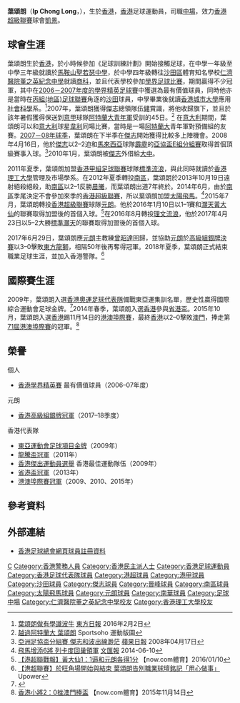 {{Infobox football biography
| name        = 葉頌朗 <br> Ip Chung Long
| image       = Ip Chung Long.JPG
| fullname    = 葉頌朗
| nickname    = 
| birth_date  = {{birth date and age|1989|11|16}}
| birth_place = {{HKG-1959}}
| height      = {{height|m=1.78}}
| position    = [[中場|中場]]
| currentclub = [[凱景體育會|凱景]]
| clubnumber  = 
| youthyears1 =
| youthclubs1 = 
| years1 = 2006–2007
| clubs1 = [[沙田體育會足球隊|沙田]] 
| caps1  = 
| goals1 = 
| years2 = 2007–2011
| clubs2 = [[傑志體育會|傑志]]
| caps2  = 15
| goals2 = 1
| years3 = 2010–2011
| clubs3 = → [[大中足球會|大中]] 
| caps3  = 23
| goals3 = 3
| years4 = 2011–2012
| clubs4 = [[香港流浪足球會|標準流浪]]
| caps4  = 12
| goals4 = 0
| years5 = 2012–2014
| clubs5 = [[南區足球會|皇室南區]]
| caps5  = 33
| goals5 = 4
| years6 = 2014–2015
| clubs6 = [[香港飛馬足球會|太陽飛馬]]
| caps6  = 6
| goals6 = 0
| years7 = 2015–2016
| clubs7 = [[元朗足球會|元朗]]
| caps7  = 25
| goals7 = 2
| years8 = 2016–2017
| clubs8 = [[香港流浪足球會|理文流浪]]
| caps8  = 21
| goals8 = 2
| years9 = 2017–2018
| clubs9 = [[元朗足球會|陽光元朗]]
| caps9  = 25
| goals9 = 1
| years10 = 2019–2020
| clubs10 = [[南華足球會|南華]]
| caps10  = 7
| goals10 = 0
| years11 = 2020-
| clubs11 = [[凱景體育會|凱景]]
| caps11  = 1
| goals11 = 0
| nationalyears1 = 2008–2012
| nationalteam1  = [[香港奧運足球代表隊|香港U23]]
| nationalcaps1  = 
| nationalgoals1 = 
| nationalyears2 = 2010
| nationalteam2  = [[香港足球代表隊|香港]]
| nationalcaps2  = 1
| nationalgoals2 = 0
| medaltemplates = {{MedalCountry|[[香港|香港]]}}
{{MedalSport | {{link-en|東亞運動會足球比賽|Football at the East Asian Games}}}}
{{MedalGold  | [[2009年東亞運動會足球比賽|2009年香港]] | {{link-en|東亞運動會足球比賽|Football at the East Asian Games|足球}}}}
| pcupdate = 
| ntupdate =
}}

'''葉頌朗'''（'''Ip Chong Long'''，{{bd|1989年|11月16日}}），生於[[香港|香港]]，[[香港|香港]]足球運動員，司職[[中場|中場]]，效力[[香港超級聯賽|香港超級聯賽]]球會[[凱景足球會|凱景]]。

==球會生涯==
葉頌朗生於[[香港|香港]]，於小時候參加《足球訓練計劃》開始接觸足球，在中學一年級至中學三年級就讀於[[馬鞍山聖若瑟小學|馬鞍山聖若瑟中學]]，於中學四年級轉往[[沙田區|沙田區]]體育知名學校[[仁濟醫院董之英紀念中學|仁濟醫院董之英紀念中學]]就讀[[商科|商科]]，並且代表學校參加[[香港學界足球賽事|學界足球比賽]]，期間贏得不少冠軍，其中在[[香港學界足球賽事|2006－2007年度的學界精英足球賽]]中獲選為最有價值球員，同時他亦是當時在[[香港丙組(地區)足球聯賽|丙組(地區)足球聯賽]]角逐的[[沙田體育會足球隊|沙田]]球員，中學畢業後就讀[[香港城市大學|香港城市大學]]應用[[社會科學|社會科學]]系。<ref>[http://orientaldaily.oriental.com.hk/cnt/sport/20160202/00286_003.html 葉頌朗做有學識波牛] {{Wayback|url=http://orientaldaily.oriental.com.hk/cnt/sport/20160202/00286_003.html |date=20160414220845 }} [[東方日報|東方日報]] 2016年2月2日</ref>2007年，葉頌朗獲得[[傑志體育會|傑志]]總領隊[[伍健|伍健]]賞識，將他收歸旗下，並且於該年暑假獲得保送到[[意大利甲組足球聯賽|意甲]]球隊[[阿特蘭大足球會|阿特蘭大青年軍]]受訓的45日。<ref>[http://www.sportsoho.com/pg/magcontent/326136/new-face 越過阿特蘭大 葉頌朗] {{Wayback|url=http://www.sportsoho.com/pg/magcontent/326136/new-face |date=20200202163520 }} Sportsoho 運動版圖</ref> 在[[意大利|意大利]]期間，葉頌朗可以和[[意大利|意大利]]球星[[克里斯蒂安·維耶里|韋利]]同場比賽，當時是一場[[阿特蘭大足球會|阿特蘭大]]青年軍對預備組的友賽。[[2007–08年香港甲組足球聯賽|2007－08年球季]]，葉頌朗在下半季在[[傑志體育會|傑志]]開始獲得比較多上陣機會。2008年4月16日，他於[[傑志|傑志]]以2–2迫和[[馬來西亞|馬來西亞]]球隊[[霹靂足球協會|霹靂]]的[[亞洲足協盃|亞協盃E組分組賽]]取得首個頂級賽事入球。<ref>[http://hk.apple.nextmedia.com/sports/art/20080417/10997890 亞洲足協盃分組賽 傑志和波出線渺茫] {{Wayback|url=http://hk.apple.nextmedia.com/sports/art/20080417/10997890 |date=20170305012831 }} [[蘋果日報|蘋果日報]] 2008年04月17日</ref>2010年1月，葉頌朗被[[傑志體育會|傑志]]外借給[[大中足球會|大中]]。

2011年夏季，葉頌朗加盟[[香港甲組足球聯賽|香港甲組足球聯賽]]球隊[[標準流浪|標準流浪]]，與此同時就讀於[[香港理工大學|香港理工大學]]管理及市場學系。在2012年夏季轉投[[南區足球隊|南區]]，葉頌朗於2013年10月19日遠射絕殺絕殺，助[[南區足球隊|南區]]以2–1反勝[[晨曦|晨曦]]，而葉頌朗出道7年終於。2014年6月，由於[[南區足球隊|南區]]季尾決定不會參加來季的[[香港超級聯賽|香港超級聯賽]]，所以葉頌朗加盟[[太陽飛馬|太陽飛馬]]。<ref>[http://paper.wenweipo.com/2014/06/10/SP1406100010.htm 飛馬增添6將 列卡度回巢領軍] {{Wayback|url=http://paper.wenweipo.com/2014/06/10/SP1406100010.htm |date=20200912020244 }} [[文汇报_(香港)|文匯報]] 2014-06-10</ref>2015年7月，葉頌朗轉投[[香港超級聯賽|香港超級聯賽]]球隊[[元朗足球隊|元朗]]。他於2016年1月10日以1–1賽和[[灝天黃大仙|灝天黃大仙]]的聯賽取得加盟後的首個入球。<ref>[http://sports.now.com/home/news/details?id=14124766205 【港超聯戰報】黃大仙1：1逼和元朗各得1分] {{Wayback|url=http://sports.now.com/home/news/details?id=14124766205 |date=20200202163508 }} 【now.com體育】2016/01/10</ref>在2016年8月轉投[[香港流浪足球會|理文流浪]]，他於2017年4月23日以5–2大勝[[標準灝天|標準灝天]]的聯賽取得加盟後的首個入球。

2017年6月29日，葉頌朗應[[元朗足球會|元朗]]主教練[[曾昭達|曾昭達]]回歸，並協助[[元朗足球會|元朗]]於[[2017–18年香港高級組銀牌|高級組銀牌決賽]]以3–0擊敗[[東方足球隊|東方龍獅]]，相隔50年後再奪得冠軍。2018年夏季，葉頌朗正式結束職業足球生涯，並加入香港警隊。<ref>[https://www.upower.com.hk/article/195293-%E3%80%90%E6%B8%AF%E8%B6%85%E8%81%AF%E8%B3%BD%E3%80%91%E6%96%BC%E6%97%BA%E8%A7%92%E5%A0%B4%E9%96%8B%E5%A7%8B%E8%88%87%E7%B5%90%E6%9D%9F-%E8%91%89%E9%A0%8C%E6%9C%97%E5%91%8A%E5%88%A5%E8%81%B7%E6%A5%AD 【港超聯賽】於旺角場開始與結束 葉頌朗告別職業球壇銘記「用心做事」] {{Wayback|url=https://www.upower.com.hk/article/195293-%E3%80%90%E6%B8%AF%E8%B6%85%E8%81%AF%E8%B3%BD%E3%80%91%E6%96%BC%E6%97%BA%E8%A7%92%E5%A0%B4%E9%96%8B%E5%A7%8B%E8%88%87%E7%B5%90%E6%9D%9F-%E8%91%89%E9%A0%8C%E6%9C%97%E5%91%8A%E5%88%A5%E8%81%B7%E6%A5%AD |date=20200912020319 }} Upower</ref>

==國際賽生涯==
2009年，葉頌朗入選[[香港奧運足球代表隊|香港奧運足球代表隊]]備戰東亞運集訓名單，歷史性贏得國際綜合運動會足球金牌。<ref>{{Cite web |url=http://www.hkfa.com/includes_files/board_details.php?news_id=7114 |title=2009東亞運足球賽 香港集訓隊名單公佈 |access-date=2009-10-28 |archive-date=2010-08-12 |archive-url=https://web.archive.org/web/20100812113328/http://www.hkfa.com/includes_files/board_details.php?news_id=7114 |dead-url=no }}</ref>2014年春季，葉頌朗入選[[香港足球代表隊|香港]]參與[[省港盃|省港盃]]。2015年10月，葉頌朗入選[[香港足球代表隊|香港]]踢11月14日的[[港澳埠際賽|港澳埠際賽]]，最終[[香港足球代表隊|香港]]以2–0擊敗[[澳門足球代表隊|澳門]]，捧走第[[港澳埠際賽|71屆港澳埠際賽]]的冠軍。<ref>[http://news.now.com/home/sports/player?newsId=sp13663761132 香港小將2：0挫澳門捧盃] {{Wayback|url=http://news.now.com/home/sports/player?newsId=sp13663761132 |date=20160820084038 }} 【now.com體育】2015年11月14日</ref>

==榮譽==
;個人
* [[香港學界足球賽事|香港學界精英賽]] 最有價值球員（2006–07年度）
;元朗	
* [[2017–18年香港高級組銀牌|香港高級組銀牌冠軍]]（2017–18季度）
;香港代表隊
* [[2009年東亞運動會足球比賽|東亞運動會足球項目金牌]]（2009年）
* [[2011年龍騰盃國際足球邀請賽|龍騰盃冠軍]]（2011年）
* [[香港傑出運動員選舉|香港傑出運動員選舉]] 香港最佳運動隊伍（2009年）
* [[省港盃|省港盃冠軍]]（2013年）
* [[港澳埠際足球賽|港澳埠際賽冠軍]]（2009、2010、2015年）

==參考資料==
{{reflist}}

==外部連結==
* [http://www.hkfa.com/zh-hk/player_view.php?player_id=5636 香港足球總會網頁球員註冊資料] {{Wayback|url=http://www.hkfa.com/zh-hk/player_view.php?player_id=5636 |date=20121024192907 }}

{{南華球員名單}}
{{2009年東亞運動會香港參賽名單}}
{{DEFAULTSORT:Ip Chong Long}} 
[[Category:葉姓|C]]
[[Category:香港警務人員|Category:香港警務人員]]
[[Category:香港民主派人士|Category:香港民主派人士]]
[[Category:香港足球運動員|Category:香港足球運動員]]
[[Category:香港足球代表隊球員|Category:香港足球代表隊球員]]
[[Category:港超球員|Category:港超球員]]
[[Category:港甲球員|Category:港甲球員]]
[[Category:沙田球員|Category:沙田球員]]
[[Category:傑志球員|Category:傑志球員]]
[[Category:晉峰球員|Category:晉峰球員]]
[[Category:南區球員|Category:南區球員]]
[[Category:太陽飛馬球員|Category:太陽飛馬球員]]
[[Category:元朗球員|Category:元朗球員]]
[[Category:南華球員|Category:南華球員]]
[[Category:足球中場|Category:足球中場]]
[[Category:仁濟醫院董之英紀念中學校友|Category:仁濟醫院董之英紀念中學校友]]
[[Category:香港理工大學校友|Category:香港理工大學校友]]